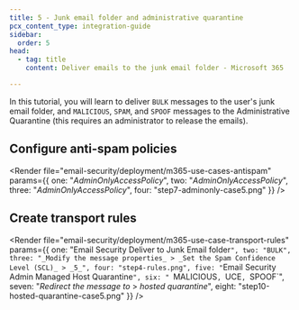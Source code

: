 ```yaml
---
title: 5 - Junk email folder and administrative quarantine
pcx_content_type: integration-guide
sidebar:
  order: 5
head:
  - tag: title
    content: Deliver emails to the junk email folder - Microsoft 365

---
```



In this tutorial, you will learn to deliver `BULK` messages to the user's junk email folder, and `MALICIOUS`, `SPAM`, and `SPOOF` messages to the Administrative Quarantine (this requires an administrator to release the emails).

## Configure anti-spam policies

<Render file="email-security/deployment/m365-use-cases-antispam" params={{ one: "_AdminOnlyAccessPolicy_", two: "_AdminOnlyAccessPolicy_", three: "_AdminOnlyAccessPolicy_", four: "step7-adminonly-case5.png" }} />

## Create transport rules

<Render file="email-security/deployment/m365-use-case-transport-rules" params={{ one: "Email Security Deliver to Junk Email folder`", two: "BULK", three: "_Modify the message properties_ > _Set the Spam Confidence Level (SCL)_ > _5_", four: "step4-rules.png", five: "`Email Security Admin Managed Host Quarantine`", six: " `MALICIOUS`, `UCE`, `SPOOF`", seven: "_Redirect the message to_ > _hosted quarantine_", eight: "step10-hosted-quarantine-case5.png" }} />

